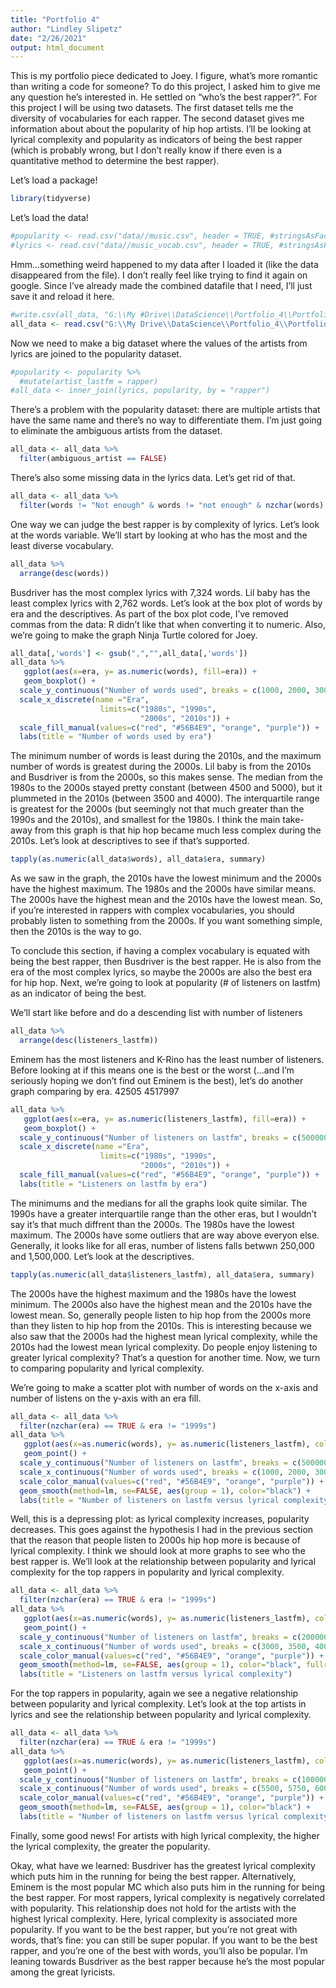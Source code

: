 ```yaml
---
title: "Portfolio 4"
author: "Lindley Slipetz"
date: "2/26/2021"
output: html_document
---
```


This is my portfolio piece dedicated to Joey. I figure, what's more romantic than writing a code for someone? To do this project, I asked him to give me any question he's interested in. He settled on "who's the best rapper?". For this project I will be using two datasets. The first dataset tells me the diversity of vocabularies for each rapper. The second dataset gives me information about about the popularity of hip hop artists. I'll be looking at lyrical complexity and popularity as indicators of being the best rapper (which is probably wrong, but I don't really know if there even is a quantitative method to determine the best rapper).

Let's load a package!

```r
library(tidyverse)
```

Let's load the data!

```r
#popularity <- read.csv("data//music.csv", header = TRUE, #stringsAsFactors = FALSE)
#lyrics <- read.csv("data//music_vocab.csv", header = TRUE, #stringsAsFactors = FALSE)
```

Hmm...something weird happened to my data after I loaded it (like the data disappeared from the file). I don't really feel like trying to find it again on google. Since I've already made the combined datafile that I need, I'll just save it and reload it here.

```r
#write.csv(all_data, "G:\\My #Drive\\DataScience\\Portfolio_4\\Portfolio_4\\data\\all_dat#a.csv")
all_data <- read.csv("G:\\My Drive\\DataScience\\Portfolio_4\\Portfolio_4\\data\\all_data.csv", header = TRUE, stringsAsFactors = FALSE )
```


Now we need to make a big dataset where the values of the artists from lyrics are joined to the popularity dataset.

```r
#popularity <- popularity %>% 
  #mutate(artist_lastfm = rapper)
#all_data <- inner_join(lyrics, popularity, by = "rapper")
```

There's a problem with the popularity dataset: there are multiple artists that have the same name and there's no way to differentiate them. I'm just going to eliminate the ambiguous artists from the dataset.

```r
all_data <- all_data %>%
  filter(ambiguous_artist == FALSE)
```

There's also some missing data in the lyrics data. Let's get rid of that.

```r
all_data <- all_data %>%
  filter(words != "Not enough" & words != "not enough" & nzchar(words) == TRUE)
```

One way we can judge the best rapper is by complexity of lyrics. Let's look at the words variable. We'll start by looking at who has the most and the least diverse vocabulary.

```r
all_data %>%
  arrange(desc(words))
```

Busdriver has the most complex lyrics with 7,324 words. Lil baby has the least complex lyrics with 2,762 words. Let's look at the box plot of words by era and the descriptives. As part of the box plot code, I've removed commas from the data: R didn't like that when converting it to numeric. Also, we're going to make the graph Ninja Turtle colored for Joey.

```r
all_data[,'words'] <- gsub(",","",all_data[,'words'])
all_data %>%
   ggplot(aes(x=era, y= as.numeric(words), fill=era)) +
   geom_boxplot() +
  scale_y_continuous("Number of words used", breaks = c(1000, 2000, 3000, 4000, 5000, 6000, 7000, 8000), labels = c("1000", "2000", "3000", "4000", "5000", "6000", "7000", "8000")) +
  scale_x_discrete(name ="Era", 
                    limits=c("1980s", "1990s", 
                             "2000s", "2010s")) +
  scale_fill_manual(values=c("red", "#56B4E9", "orange", "purple")) + 
  labs(title = "Number of words used by era")

```

The minimum number of words is least during the 2010s, and the maximum number of words is greatest during the 2000s. Lil baby is from the 2010s and Busdriver is from the 2000s, so this makes sense. The median from the 1980s to the 2000s stayed pretty constant (between 4500 and 5000), but it plummeted in the 2010s (between 3500 and 4000). The interquartile range is greatest for the 2000s (but seemingly not that much greater than the 1990s and the 2010s), and smallest for the 1980s. I think the main take-away from this graph is that hip hop became much less complex during the 2010s. Let's look at descriptives to see if that's supported.

```r
tapply(as.numeric(all_data$words), all_data$era, summary)
```
As we saw in the graph, the 2010s have the lowest minimum and the 2000s have the highest maximum. The 1980s and the 2000s have similar means. The 2000s have the highest mean and the 2010s have the lowest mean. So, if you're interested in rappers with complex vocabularies, you should probably listen to something from the 2000s. If you want something simple, then the 2010s is the way to go.

To conclude this section, if having a complex vocabulary is equated with being the best rapper, then Busdriver is the best rapper. He is also from the era of the most complex lyrics, so maybe the 2000s are also the best era for hip hop. Next, we're going to look at popularity (# of listeners on lastfm) as an indicator of being the best.

We'll start like before and do a descending list with number of listeners

```r
all_data %>%
  arrange(desc(listeners_lastfm))
```

Eminem has the most listeners and K-Rino has the least number of listeners. Before looking at if this means one is the best or the worst (...and I'm seriously hoping we don't find out Eminem is the best), let's do another graph comparing by era.
42505 4517997

```r
all_data %>%
   ggplot(aes(x=era, y= as.numeric(listeners_lastfm), fill=era)) +
   geom_boxplot() +
  scale_y_continuous("Number of listeners on lastfm", breaks = c(500000, 1000000, 1500000, 2000000, 2500000, 3000000, 3500000, 4000000, 4500000, 5000000), labels = c("500000", "1000000", "1500000", "2000000", "2500000", "3000000", "3500000", "4000000", "4500000", "5000000")) +
  scale_x_discrete(name ="Era", 
                    limits=c("1980s", "1990s", 
                             "2000s", "2010s")) +
  scale_fill_manual(values=c("red", "#56B4E9", "orange", "purple")) +
  labs(title = "Listeners on lastfm by era")

```

The minimums and the medians for all the graphs look quite similar. The 1990s have a greater interquartile range than the other eras, but I wouldn't say it's that much diffrent than the 2000s. The 1980s have the lowest maximum. The 2000s have some outliers that are way above everyon else. Generally, it looks like for all eras, number of listens falls betwwn 250,000 and 1,500,000. Let's look at the descriptives.

```r
tapply(as.numeric(all_data$listeners_lastfm), all_data$era, summary)
```
The 2000s have the highest maximum and the 1980s have the lowest minimum. The 2000s also have the highest mean and the 2010s have the lowest mean. So, generally people listen to hip hop from the 2000s more than they listen to hip hop from the 2010s. This is interesting because we also saw that the 2000s had the highest mean lyrical complexity, while the 2010s had the lowest mean lyrical complexity. Do people enjoy listening to greater lyrical complexity? That's a question for another time. Now, we turn to comparing popularity and lyrical complexity.

We're going to make a scatter plot with number of words on the x-axis and number of listens on the y-axis with an era fill.

```r
all_data <- all_data %>%
  filter(nzchar(era) == TRUE & era != "1999s")
all_data %>%
   ggplot(aes(x=as.numeric(words), y= as.numeric(listeners_lastfm), color = era)) +
   geom_point() +
  scale_y_continuous("Number of listeners on lastfm", breaks = c(500000, 1000000, 1500000, 2000000, 2500000, 3000000, 3500000, 4000000, 4500000, 5000000), labels = c("500000", "1000000", "1500000", "2000000", "2500000", "3000000", "3500000", "4000000", "4500000", "5000000")) +
  scale_x_continuous("Number of words used", breaks = c(1000, 2000, 3000, 4000, 5000, 6000, 7000, 8000), labels = c("1000", "2000", "3000", "4000", "5000", "6000", "7000", "8000")) +
  scale_color_manual(values=c("red", "#56B4E9", "orange", "purple")) +
  geom_smooth(method=lm, se=FALSE, aes(group = 1), color="black") +
  labs(title = "Number of listeners on lastfm versus lyrical complexity")

```

Well, this is a depressing plot: as lyrical complexity increases, popularity decreases. This goes against the hypothesis I had in the previous section that the reason that people listen to 2000s hip hop more is because of lyrical complexity. I think we should look at more graphs to see who the best rapper is. We'll look at the relationship between popularity and lyrical complexity for the top rappers in popularity and lyrical complexity.

```r
all_data <- all_data %>%
  filter(nzchar(era) == TRUE & era != "1999s")
all_data %>%
   ggplot(aes(x=as.numeric(words), y= as.numeric(listeners_lastfm), color = era)) +
   geom_point() +
  scale_y_continuous("Number of listeners on lastfm", breaks = c(2000000, 2500000, 3000000, 3500000, 4000000, 4500000, 5000000), labels = c( "2000000", "2500000", "3000000", "3500000", "4000000", "4500000", "5000000"), limits= c(2000000, 5000000 )) +
  scale_x_continuous("Number of words used", breaks = c(3000, 3500, 4000, 4500, 5000), labels = c("3000", "3500", "4000", "4500", "5000"), limits=c(3000, 5500)) +
  scale_color_manual(values=c("red", "#56B4E9", "orange", "purple")) +
  geom_smooth(method=lm, se=FALSE, aes(group = 1), color="black", fullrange=TRUE) +
  labs(title = "Listeners on lastfm versus lyrical complexity")

```

For the top rappers in popularity, again we see a negative relationship between popularity and lyrical complexity. Let's look at the top artists in lyrics and see the relationship between popularity and lyrical complexity.

```r
all_data <- all_data %>%
  filter(nzchar(era) == TRUE & era != "1999s")
all_data %>%
   ggplot(aes(x=as.numeric(words), y= as.numeric(listeners_lastfm), color = era)) +
   geom_point() +
  scale_y_continuous("Number of listeners on lastfm", breaks = c(100000, 200000, 300000, 400000, 500000, 600000, 700000, 800000), labels = c("100000", "200000", "300000", "400000", "500000", "600000", "700000", "800000"), limits=c(0,800000)) +
  scale_x_continuous("Number of words used", breaks = c(5500, 5750, 6000, 6250, 6500, 6750, 7000, 7250, 7500), labels = c("5500", "5750", "6000", "6250", "6500", "6750", "7000", "7250", "7500"), limits=c(5500,7500)) +
  scale_color_manual(values=c("red", "#56B4E9", "orange", "purple")) +
  geom_smooth(method=lm, se=FALSE, aes(group = 1), color="black") +
  labs(title = "Number of listeners on lastfm versus lyrical complexity")

```

Finally, some good news! For artists with high lyrical complexity, the higher the lyrical complexity, the greater the popularity. 

Okay, what have we learned: Busdriver has the greatest lyrical complexity which puts him in the running for being the best rapper. Alternatively, Eminem is the most popular MC which also puts him in the running for being the best rapper. For most rappers, lyrical complexity is negatively correlated with popularity. This relationship does not hold for the artists with the highest lyrical complexity. Here, lyrical complexity is associated more popularity. If you want to be the best rapper, but you're not great with words, that's fine: you can still be super popular. If you want to be the best rapper, and you're one of the best with words, you'll also be popular. I'm leaning towards Busdriver as the best rapper because he's the most popular among the great lyricists.